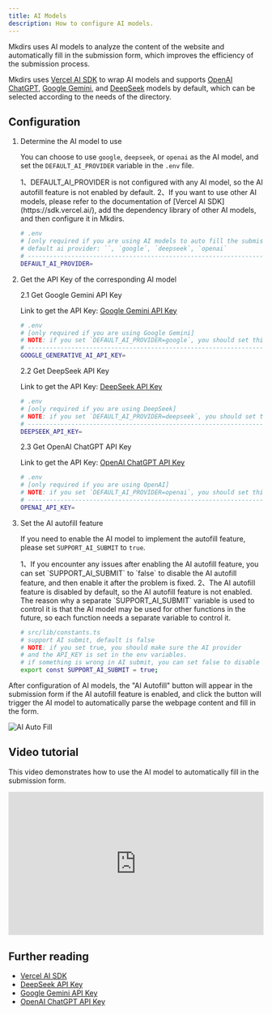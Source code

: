```yaml
---
title: AI Models
description: How to configure AI models.
---
```



Mkdirs uses AI models to analyze the content of the website and automatically fill in the submission form, which improves the efficiency of the submission process.

Mkdirs uses [Vercel AI SDK](https://sdk.vercel.ai/) to wrap AI models and supports [OpenAI ChatGPT](https://openai.com/), [Google Gemini](https://gemini.google.com/), and [DeepSeek](https://www.deepseek.com/) models by default, which can be selected according to the needs of the directory.

## Configuration

<Steps>

1. Determine the AI model to use

   You can choose to use `google`, `deepseek`, or `openai` as the AI model, and set the `DEFAULT_AI_PROVIDER` variable in the `.env` file.

   <Aside type="tip">
      1、DEFAULT_AI_PROVIDER is not configured with any AI model, so the AI autofill feature is not enabled by default.  
      2、If you want to use other AI models, please refer to the documentation of [Vercel AI SDK](https://sdk.vercel.ai/), add the dependency library of other AI models, and then configure it in Mkdirs.
   </Aside>

   ```bash
   # .env
   # [only required if you are using AI models to auto fill the submission form]
   # default ai provider: ``, `google`, `deepseek`, `openai`
   # -----------------------------------------------------------------------------
   DEFAULT_AI_PROVIDER=
   ```

2. Get the API Key of the corresponding AI model

   2.1 Get Google Gemini API Key

   Link to get the API Key: [Google Gemini API Key](https://aistudio.google.com/apikey)

   ```bash
   # .env
   # [only required if you are using Google Gemini]
   # NOTE: if you set `DEFAULT_AI_PROVIDER=google`, you should set this API_KEY
   # -----------------------------------------------------------------------------
   GOOGLE_GENERATIVE_AI_API_KEY=
   ```

   2.2 Get DeepSeek API Key

   Link to get the API Key: [DeepSeek API Key](https://platform.deepseek.com/api_keys)

   ```bash
   # .env
   # [only required if you are using DeepSeek]
   # NOTE: if you set `DEFAULT_AI_PROVIDER=deepseek`, you should set this API_KEY
   # -----------------------------------------------------------------------------
   DEEPSEEK_API_KEY=
   ```

   2.3 Get OpenAI ChatGPT API Key

   Link to get the API Key: [OpenAI ChatGPT API Key](https://platform.openai.com/settings/organization/api-keys)

   ```bash
   # .env
   # [only required if you are using OpenAI]
   # NOTE: if you set `DEFAULT_AI_PROVIDER=openai`, you should set this API_KEY
   # -----------------------------------------------------------------------------
   OPENAI_API_KEY=
   ```

3. Set the AI autofill feature

   If you need to enable the AI model to implement the autofill feature, please set `SUPPORT_AI_SUBMIT` to `true`.

   <Aside type="tip">
      1、If you encounter any issues after enabling the AI autofill feature, you can set `SUPPORT_AI_SUBMIT` to `false` to disable the AI autofill feature, and then enable it after the problem is fixed.  
      2、The AI autofill feature is disabled by default, so the AI autofill feature is not enabled. The reason why a separate `SUPPORT_AI_SUBMIT` variable is used to control it is that the AI model may be used for other functions in the future, so each function needs a separate variable to control it.
   </Aside>

   ```bash
   # src/lib/constants.ts
   # support AI submit, default is false
   # NOTE: if you set true, you should make sure the AI provider
   # and the API_KEY is set in the env variables.
   # if something is wrong in AI submit, you can set false to disable it.
   export const SUPPORT_AI_SUBMIT = true;
   ```

</Steps>

After configuration of AI models, the "AI Autofill" button will appear in the submission form if the AI autofill feature is enabled, and click the button will trigger the AI model to automatically parse the webpage content and fill in the form.

![AI Auto Fill](../../../assets/images/guide-submission-autofill.png)

## Video tutorial

This video demonstrates how to use the AI model to automatically fill in the submission form.

<div style="position: relative; padding-bottom: 56.25%; height: 0; overflow: hidden;">
  <iframe 
    style="position: absolute; top: 0; left: 0; width: 100%; height: 100%;" 
    width="1280" 
    height="720" 
    src="https://www.youtube.com/embed/SWTQwA4HEQ0" 
    title="AI submissions with Google Gemini, DeepSeek, and OpenAI models" 
    frameborder="0" 
    allow="accelerometer; autoplay; clipboard-write; encrypted-media; gyroscope; picture-in-picture; web-share" 
    referrerpolicy="strict-origin-when-cross-origin" 
    allowfullscreen
  ></iframe>
</div>

## Further reading

- [Vercel AI SDK](https://sdk.vercel.ai/)
- [DeepSeek API Key](https://platform.deepseek.com/api_keys)
- [Google Gemini API Key](https://aistudio.google.com/apikey)
- [OpenAI ChatGPT API Key](https://platform.openai.com/settings/organization/api-keys)
